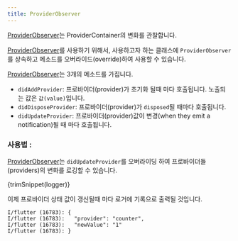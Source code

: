 ```yaml
---
title: ProviderObserver
---
```



[ProviderObserver]는 ProviderContainer의 변화를 관찰합니다.

[ProviderObserver]를 사용하기 위해서, 사용하고자 하는 클래스에 `ProviderObserver`를 상속하고
메소드를 오버라이드(override)하여 사용할 수 있습니다. 

[ProviderObserver]는 3개의 메소드를 가집니다.

- `didAddProvider`:  프로바이더(provider)가 초기화 될때 마다 호출됩니다. 노출되는 값은 `값(value)`입니다. 
- `didDisposeProvider`: 프로바이더(provider)가 `disposed`될 때마다 호출됩니다.
- `didUpdateProvider`: 프로바이더(provider)값이 변경(when they emit a notification)될 때 마다 호출됩니다.

### 사용법 :

[ProviderObserver]는 `didUpdateProvider`를 오버라이딩 하여 프로바이더들(providers)의 변화를 로깅할 수 있습니다. 

<CodeBlock>{trimSnippet(logger)}</CodeBlock>

이제 프로바이더 상태 값이 갱신될때 마다 로거에 기록으로 출력될 것입니다. 

```
I/flutter (16783): {
I/flutter (16783):   "provider": "counter",
I/flutter (16783):   "newValue": "1"
I/flutter (16783): }
```

[providerobserver]: https://pub.dev/documentation/riverpod/latest/riverpod/ProviderObserver-class.html

